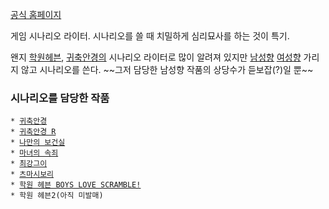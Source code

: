 [http://www.age.ne.jp/x/tamami/ 공식 홈페이지]

게임 시나리오 라이터.
시나리오를 쓸 때 치밀하게 심리묘사를 하는 것이 특기.

왠지 [[학원헤븐]], [[귀축안경]]의 시나리오 라이터로 많이 알려져 있지만 [[남성향]] [[여성향]] 가리지 않고 시나리오를 쓴다. ~~그저 담당한 남성향 작품의 상당수가 듣보잡(?)일 뿐~~


=== 시나리오를 담당한 작품 ===

 * [[귀축안경]]
 * [[귀축안경 R]]
 * [[나만의 보건실]]
 * [[마녀의 속죄]]
 * [[최강그이]]
 * [[츠마시보리]]
 * [[학원 헤븐 BOYS LOVE SCRAMBLE!]]
 * 학원 헤븐2(아직 미발매)
